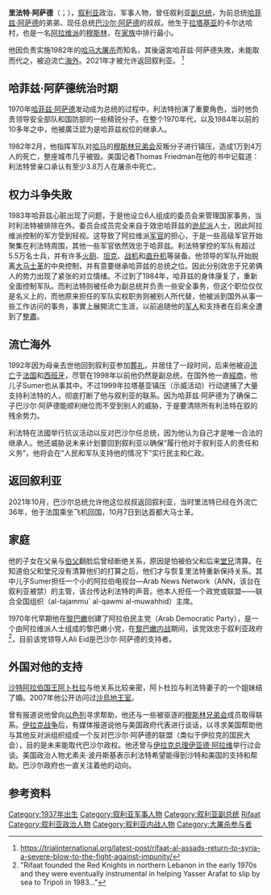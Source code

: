 {{noteTA
|G1=地名
|1=zh:阿薩德;zh-cn:阿萨德;zh-tw:阿塞德;
|2=zh-hans:沙特; zh-hant:沙地; zh-tw:沙烏地;
}}
{{Infobox President
| image =Rifaat al-Assad, commander of the Defense Corps in the 1980s.png
| caption=里法特·阿萨德
| name=里法特·阿萨德<br>رفعت الأسد
| office = {{le|叙利亚副总统|Vice President of Syria}}
| president = [[哈菲兹·阿萨德|哈菲兹·阿萨德]]
| term_start = 1984年3月11日
| term_end = 1998年2月8日
| party = [[叙利亚阿拉伯复兴社会党|叙利亚阿拉伯复兴社会党]]
| birth_date = {{birth date and age|1937|8|22}}
| birth_place = {{SYR}}[[拉塔基亚省|拉塔基亚省]][[卡尔达哈|卡尔达哈]]村
| religion= [[阿拉维派|阿拉维派]]
| children = 4
| allegiance= {{flag|United Arab Republic}}<br>{{flag|Syria}}
| branch = [[File:Syrian_Arab_Army_Flag.svg|20px]] [[叙利亚阿拉伯军|叙利亚阿拉伯军]]<br>[[File:Defense_Companies_SSI.svg|20px]] [[防卫连_(叙利亚)|防卫连]]
| serviceyears= 1958年–1984年
| rank= [[File:Syria-Liwa.jpg|25px]] [[少将|少将]]
| commands= [[防卫连_(叙利亚)|防卫连]]
| battles={{le|1970年矫正革命|Corrective Movement (Syria)}}<br>
[[哈马大屠杀|哈马大屠杀]]
| awards=
| laterwork=
}}
'''里法特·阿萨德'''（{{lang-ar|رفعت علي الأسد}}；{{bd|1937年|8月22日|catIdx=A}}），[[叙利亚|叙利亚]]政治、军事人物，曾任叙利亚[[副总统|副总统]]，为前总统[[哈菲兹·阿萨德|哈菲兹·阿萨德]]的弟弟、现任总统[[巴沙尔·阿萨德|巴沙尔·阿萨德]]的叔叔。他生于[[拉塔基亚|拉塔基亚]]的卡尔达哈村，也是一名[[阿拉维派|阿拉维派]]的[[穆斯林|穆斯林]]，在[[阿萨德家族|家族]]中排行最小。

他因负责实施1982年的[[哈马大屠杀|哈马大屠杀]]而知名，其後逼宮哈菲兹·阿萨德失敗，未能取而代之，被迫流亡[[海外|海外]]。2021年才被允许返回叙利亚。 <ref> https://trialinternational.org/latest-post/rifaat-al-assads-return-to-syria-a-severe-blow-to-the-fight-against-impunity/ </ref>

== 哈菲兹·阿萨德统治时期 ==
1970年[[哈菲兹·阿萨德|哈菲兹·阿萨德]]发动{{le|矫正革命|Corrective Movement (Syria)}}成为总统的过程中，利法特扮演了重要角色，当时他负责领导安全部队和国防部的一些精锐分子。在整个1970年代，以及1984年以前的10多年之中，他被廣泛認为是哈菲兹权位的继承人。

1982年2月，他指挥军队对[[哈马|哈马]]的[[穆斯林兄弟会|穆斯林兄弟会]]反叛分子进行镇压，造成1万到4万人的死亡，整座城市几乎被毁。美国记者Thomas Friedman在他的书中记载道：利法特曾亲口承认有至少3.8万人在屠杀中死亡。

== 权力斗争失敗 ==
1983年哈菲兹心脏出现了问题，于是他设立6人组成的委员会来管理国家事务，当时利法特被排除在外。委员会成员完全来自于效忠哈菲兹的[[逊尼派|逊尼派]]人士，因此阿拉维派控制的军方受到轻视。这导致了阿拉维派[[军官|军官]]的担心，于是一些高级军官开始聚集在利法特周围，其他一些军官依然效忠于哈菲兹。利法特掌控的军队有超过5.5万名士兵，并有许多[[火砲|火砲]]、[[坦克|坦克]]、[[战机|战机]]和[[直升机|直升机]]等装备。他领导的军队开始脱离[[大马士革|大马士革]]的中央控制，并有意要继承哈菲兹的总统之位。因此分别效忠于兄弟俩人的势力出现了紧张的对立情绪。不过到了1984年，哈菲兹的身体康复了，重新全面控制军队。而利法特则被任命为副总统并负责一些安全事务，但这个职位仅仅是名义上的，而他原来担任的军队实权职务则被别人所代替，他被派到国外从事一些工作访问的事务，事實上展開流亡生涯，以前追随他的[[军人|军人]]和支持者在后来全遭到了[[整肅|整肅]]。

== 流亡海外 ==
1992年因为母亲去世他回到叙利亚参加[[葬礼|葬礼]]，并居住了一段时间，后来他被迫[[流亡|流亡]]于[[法国|法国]]和[[西班牙|西班牙]]，尽管在1998年以前他仍然是副总统。在国外他一直[[經商|經商]]，他儿子Sumer也从事其中。不过1999年拉塔基亚镇压（示威活动）行动逮捕了大量支持利法特的人，彻底打断了他与叙利亚的联系。因为哈菲兹·阿萨德为了确保二子巴沙尔·阿萨德能顺利继位而不受到别人的威胁，于是要清除所有利法特在叙的残余势力。

利法特在法國举行抗议活动以反对巴沙尔任总统，因为他认为自己才是唯一合法的继承人。他还威胁说未来计划要回到叙利亚以确保“履行他对于叙利亚人的责任和义务”，他将会在“人民和军队支持他的情况下”实行民主和仁政。

== 返回叙利亚 ==
2021年10月，巴沙尔总统允许他这位叔叔返回叙利亚，当时里法特已经在外流亡36年，他于法国乘坐飞机回国，10月7日到达首都大马士革。

== 家庭 ==
他的子女在父亲与[[哈菲兹·阿萨德|伯父]]翻脸后曾经断绝关系，原因是怕被伯父和后来[[巴沙尔·阿萨德|堂兄]]清算。在知道伯父和堂兄没有清算他们的打算之后，他们才与恢复里法特重新保持关系。其中儿子Sumer担任一个小的阿拉伯电视台—Arab News Network（ANN，该台在叙利亚被禁）的主管，该台传达利法特的声音。他本人担任一个政党或联盟——联合全国组织（al-tajammu` al-qawmi al-muwahhid）主席。

1970年代早期他在[[黎巴嫩|黎巴嫩]]创建了阿拉伯民主党（Arab Democratic Party），是一个由阿拉维派人士组成的黎巴嫩小党，在[[黎巴嫩内战|黎巴嫩内战]]期间，该党效忠于叙利亚政府<ref>"Rifaat founded the Red Knights in northern Lebanon in the early 1970s and they were eventually instrumental in helping Yasser Arafat to slip by sea to Tripoli in 1983..."{{cite web |url=http://www.naharnet.com/domino/tn/NewsDesk.nsf/story/47F6806256DBA8F8C225705D002ECDDA?OpenDocument |title=存档副本 |accessdate=2007-09-27 |archive-date=2007-09-27 |archive-url=https://web.archive.org/web/20070927064551/http://www.naharnet.com/domino/tn/NewsDesk.nsf/story/47F6806256DBA8F8C225705D002ECDDA?OpenDocument |dead-url=no }}</ref>，目前该党领导人Ali Eid是巴沙尔·阿萨德的支持者。

== 外国对他的支持 ==
[[沙特阿拉伯国王|沙特阿拉伯国王]][[阿卜杜拉·本·阿卜杜勒－阿齐兹·阿勒沙特|阿卜杜拉]]与他关系比较亲密，阿卜杜拉与利法特妻子的一个姐妹结了婚。2007年他公开访问过[[沙烏地王室|沙烏地王室]]。

曾有报道说他曾向[[以色列|以色列]]寻求帮助，他还与一些被驱逐的[[穆斯林兄弟会|穆斯林兄弟会]]成员取得联系。[[伊拉克战争|伊拉克战争]]后，有媒体报道说他与美国政府代表进行谈话，以寻求美国帮助他与其他反对派组织组成一个反对巴沙尔·阿萨德的联盟（类似于伊拉克的国民大会），目的是未来能取代巴沙尔政权。他还曾与[[伊拉克总理|伊拉克总理]][[伊亚德·阿拉维|伊亚德·阿拉维]]举行过会谈。美国政治人物尤素夫·波丹斯基表示利法特希望能得到沙特和美国的支持和帮助。巴沙尔政府也一直关注着他的动向。

==参考资料==
{{Reflist}}

{{normdaten}}
{{DEFAULTSORT:Al-Assad, Rifaat}}
[[Category:1937年出生|Category:1937年出生]]
[[Category:叙利亚军事人物|Category:叙利亚军事人物]]
[[Category:叙利亚副总统|Category:叙利亚副总统]]
[[Category:阿萨德家族|Rifaat]]
[[Category:叙利亚政治人物|Category:叙利亚政治人物]]
[[Category:叙利亚内战人物|Category:叙利亚内战人物]]
[[Category:大屠杀参与者|Category:大屠杀参与者]]